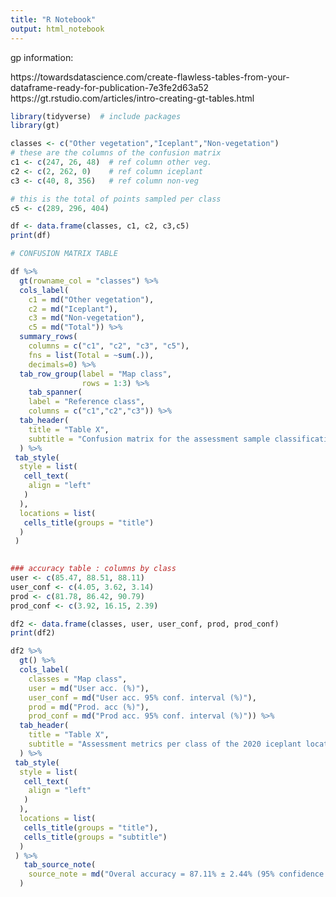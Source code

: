 ```yaml
---
title: "R Notebook"
output: html_notebook
---
```


gp information:

https://towardsdatascience.com/create-flawless-tables-from-your-dataframe-ready-for-publication-7e3fe2d63a52
https://gt.rstudio.com/articles/intro-creating-gt-tables.html

```r
library(tidyverse)  # include packages 
library(gt)

```


```r
classes <- c("Other vegetation","Iceplant","Non-vegetation")
# these are the columns of the confusion matrix
c1 <- c(247, 26, 48)  # ref column other veg.
c2 <- c(2, 262, 0)    # ref column iceplant
c3 <- c(40, 8, 356)   # ref column non-veg

# this is the total of points sampled per class
c5 <- c(289, 296, 404)

df <- data.frame(classes, c1, c2, c3,c5)
print(df)
```


```r

# CONFUSION MATRIX TABLE

df %>%
  gt(rowname_col = "classes") %>% 
  cols_label(
    c1 = md("Other vegetation"),
    c2 = md("Iceplant"),
    c3 = md("Non-vegetation"),
    c5 = md("Total")) %>%  
  summary_rows(
    columns = c("c1", "c2", "c3", "c5"),
    fns = list(Total = ~sum(.)),
    decimals=0) %>% 
  tab_row_group(label = "Map class",
                rows = 1:3) %>% 
    tab_spanner(
    label = "Reference class",
    columns = c("c1","c2","c3")) %>% 
  tab_header(
    title = "Table X",
    subtitle = "Confusion matrix for the assessment sample classification (ground validated points)"
  ) %>% 
 tab_style(
  style = list(
   cell_text(
    align = "left"
   )
  ),
  locations = list(
   cells_title(groups = "title")
  )
 ) 
     
```


```r
### accuracy table : columns by class
user <- c(85.47, 88.51, 88.11)
user_conf <- c(4.05, 3.62, 3.14)
prod <- c(81.78, 86.42, 90.79)
prod_conf <- c(3.92, 16.15, 2.39)

df2 <- data.frame(classes, user, user_conf, prod, prod_conf)
print(df2)
```


```r
df2 %>% 
  gt() %>% 
  cols_label(
    classes = "Map class",
    user = md("User acc. (%)"),
    user_conf = md("User acc. 95% conf. interval (%)"),
    prod = md("Prod. acc (%)"),
    prod_conf = md("Prod acc. 95% conf. interval (%)")) %>%  
  tab_header(
    title = "Table X",
    subtitle = "Assessment metrics per class of the 2020 iceplant location map on the Santa Barbara County Coast"
  ) %>% 
 tab_style(
  style = list(
   cell_text(
    align = "left"
   )
  ),
  locations = list(
   cells_title(groups = "title"),
   cells_title(groups = "subtitle")   
  )
 ) %>% 
   tab_source_note(
    source_note = md("Overal accuracy = 87.11% ± 2.44% (95% confidence interval)")
  )
```


